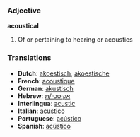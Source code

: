 === Adjective ===
'''acoustical'''
# Of or pertaining to hearing or acoustics

=== Translations ===
*'''Dutch''': [[akoestisch]], [[akoestische]]
*'''French''': [[acoustique]] 
*'''German''': [[akustisch]] 
*'''Hebrew''': [[אקוסטי/ת]]
*'''Interlingua''': [[acustic]] 
*'''Italian''': [[acustico]] 
*'''Portuguese''': [[acústico]] 
*'''Spanish''': [[acústico]]